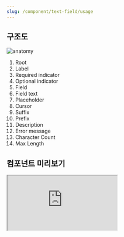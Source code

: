 ```yaml
---
slug: /component/text-field/usage
---
```


## 구조도

<Anatomy>![anatomy](./anatomy.png)</Anatomy>

1. Root
2. Label
3. Required indicator
4. Optional indicator
5. Field
6. Field text
7. Placeholder
8. Cursor
9. Suffix
10. Prefix
11. Description
12. Error message
13. Character Count
14. Max Length

## 컴포넌트 미리보기

<Iframe
  src="https://sprout-storybook.vercel.app/iframe.html?args=&id=components-textfields-textfield--basic&viewMode=story"
  height="150px"
/>

## 옵션

<HalfCard>
  <HalfCardImageCell>
    ![text field options label](./textfield-options-label.png)
  </HalfCardImageCell>
  <HalfCardDescriptionCell>
    <HalfCardDescriptionTitle>Label</HalfCardDescriptionTitle>
    <HalfCardDescription>
      Label과 Placeholder는 Text Field가 사용자에게 요구하는 항목에 대한 설명을
      제공합니다. 명시적 정보 전달을 위해 Label과 Placeholder를 표시하는 것을
      권장합니다.
    </HalfCardDescription>
  </HalfCardDescriptionCell>
</HalfCard>

<HalfCard>
  <HalfCardImageCell>
    ![text field options variant](./textfield-options-variant.png)
  </HalfCardImageCell>
  <HalfCardDescriptionCell>
    <HalfCardDescriptionTitle>Variant</HalfCardDescriptionTitle>
    <HalfCardDescription>
      Text Field는 Outlined, Underlined 2종류의 Variant를 가질 수 있습니다.
      Outlined가 보편적으로 사용되며, 주변 요소와의 조화를 고려해 컨테이너
      스타일을 다르게 사용할 수 있습니다.
    </HalfCardDescription>
  </HalfCardDescriptionCell>
</HalfCard>

<HalfCard>
  <HalfCardImageCell>
    ![text field options size](./textfield-options-size.png)
  </HalfCardImageCell>
  <HalfCardDescriptionCell>
    <HalfCardDescriptionTitle>Size</HalfCardDescriptionTitle>
    <HalfCardDescription>
      Text Field는 small, medium, large 3개의 사이즈를 가질 수 있습니다.
      Medium이 기본값으로 가장 보편적으로 사용되며, 다른 크기는 주변 요소와의
      균형 및 위계에 따라 제한적으로 사용합니다.
    </HalfCardDescription>
  </HalfCardDescriptionCell>
</HalfCard>

<HalfCard>
  <HalfCardImageCell>
    ![text field options description](./textfield-options-description.png)
  </HalfCardImageCell>
  <HalfCardDescriptionCell>
    <HalfCardDescriptionTitle>Description</HalfCardDescriptionTitle>
    <HalfCardDescription>
      Description을 통해 사용자가 입력해야 하는 내용에 대한 추가 컨텍스트나
      도움말을 제공할 수 있습니다. 특정 요구사항이나 힌트 텍스트를 전달합니다.
    </HalfCardDescription>
  </HalfCardDescriptionCell>
</HalfCard>

<HalfCard>
  <HalfCardImageCell>
    ![text field options error](./textfield-options-error.png)
  </HalfCardImageCell>
  <HalfCardDescriptionCell>
    <HalfCardDescriptionTitle>Error Message</HalfCardDescriptionTitle>
    <HalfCardDescription>
      Text Field의 필수 요구 사항이 충족되지 않았거나, 잘못된 정보를 기입했을
      경우 사용자에게 에러 메세지를 전달합니다.
    </HalfCardDescription>
  </HalfCardDescriptionCell>
</HalfCard>

<HalfCard>
  <HalfCardImageCell>
    ![text field options suffix](./textfield-options-suffix.png)
  </HalfCardImageCell>
  <HalfCardDescriptionCell>
    <HalfCardDescriptionTitle>Prefix / Suffix</HalfCardDescriptionTitle>
    <HalfCardDescription>
      Prefix와 Suffix에는 텍스트와 버튼을 사용할 수 있습니다. 입력하는 내용과
      컨텍스트에 따라 올바른 맥락으로 사용해야 합니다.
    </HalfCardDescription>
  </HalfCardDescriptionCell>
</HalfCard>

<HalfCard>
  <HalfCardImageCell>
    ![text field options required or
    optional](./textfield-options-required-or-optional.png)
  </HalfCardImageCell>
  <HalfCardDescriptionCell>
    <HalfCardDescriptionTitle>Required or Optional</HalfCardDescriptionTitle>
    <HalfCardDescription>
      Required or Optional indicator를 통해 사용자에게 입력값이 필수 또는 선택
      사항인지 표시할 수 있습니다. 선택 사항인 경우 '선택' 이라는 힌트 텍스트를
      제공하거나, 아예 표시하지 않습니다.
    </HalfCardDescription>
  </HalfCardDescriptionCell>
</HalfCard>

<HalfCard>
  <HalfCardImageCell>
    ![text field options max length](./textfield-options-max-length.png)
  </HalfCardImageCell>
  <HalfCardDescriptionCell>
    <HalfCardDescriptionTitle>Max Length</HalfCardDescriptionTitle>
    <HalfCardDescription>
      Text Field에 사용자가 입력할 수 있는 최대 글자 수를 표시합니다.
    </HalfCardDescription>
  </HalfCardDescriptionCell>
</HalfCard>

<HalfCard>
  <HalfCardImageCell>
    ![text field options disabled](./textfield-options-disabled.png)
  </HalfCardImageCell>
  <HalfCardDescriptionCell>
    <HalfCardDescriptionTitle>Disabled</HalfCardDescriptionTitle>
    <HalfCardDescription>
      Disabled 상태는 Text Field가 존재하지만 지금은 사용할 수 없는 상태를
      나타냅니다. 이 옵션은 레이아웃 일관성을 유지하고 이후 상호작용이 가능할
      수도 있음을 사용자에게 알려줍니다.
    </HalfCardDescription>
  </HalfCardDescriptionCell>
</HalfCard>

<HalfCard>
  <HalfCardImageCell>
    ![text field options readonly](./textfield-options-read-only.png)
  </HalfCardImageCell>
  <HalfCardDescriptionCell>
    <HalfCardDescriptionTitle>Read only</HalfCardDescriptionTitle>
    <HalfCardDescription>
      Read only 상태는 읽기 전용 옵션입니다. 복사나 드래그는 가능하지만 상호
      작용이나 텍스트 입력, 변경은 불가능한 상태입니다.
    </HalfCardDescription>
  </HalfCardDescriptionCell>
</HalfCard>

<br />

### 옵션 테이블

| 속성               | 값                   | 기본값   | 설명                                               |
| ------------------ | -------------------- | -------- | -------------------------------------------------- |
| variant            | outlined, underlined | outlined |
| label              | text                 |          |                                                    |
| placeholder        | text                 |          |                                                    |
| prefix             | text, button         |          |                                                    |
| suffix             | text, button         |          |                                                    |
| max length         | number               |          |
| description        | text                 |          |                                                    |
| error message      | text                 |          |                                                    |
| required indicator | text                 |          |                                                    |
| optional indicator | text                 |          |                                                    |
| is disabled        | true, false          | false    | true일 경우, Text field가 유저와 상호작용하지 않음 |
| is readonly        | true, false          | false    | true일 경우, value를 변경할 수 없음                |
| is required        | true, false          | false    | true일 경우, value가 필수임을 나타냄               |
| is invalid         | true, false          | false    | true일 경우, value가 유효하지 않은 값임을 나타냄   |

## 상호작용

### 터치/마우스 상호작용

<FullCard>
  <FullCardImageCell>
    ![textfield touch/mouse control](./textfield-touch-mouse-control.png)
  </FullCardImageCell>
  <FullCardDescription>
    마우스 클릭 또는 터치로 Text Field를 동작시킬 수 있는 영역입니다.
  </FullCardDescription>
</FullCard>

<FullCard>
  <FullCardImageCell>
    ![textfield read only](./textfield-read-only.png)
  </FullCardImageCell>
  <FullCardDescription>
    Read only일 경우 드래그나 복사는 가능하지만 상호 작용이나 텍스트 입력,
    변경은 불가능한 상태입니다.
  </FullCardDescription>
</FullCard>

<br />

### 키보드 상호작용

<HalfCard>
  <HalfCardImageCell>
    ![text field keyboard control](./textfield-keyboard-control-1.png)
  </HalfCardImageCell>
  <HalfCardDescriptionCell>
    <HalfCardDescriptionTitle>Focused</HalfCardDescriptionTitle>
    <HalfCardDescription>
      <Keyboard>Tab</Keyboard>키를 통해 focused, enabled 상태로 진입이
      가능합니다.
    </HalfCardDescription>
  </HalfCardDescriptionCell>
</HalfCard>

<HalfCard>
  <HalfCardImageCell>
    ![text field keyboard control](./textfield-keyboard-control-2.png)
  </HalfCardImageCell>
  <HalfCardDescriptionCell>
    <HalfCardDescriptionTitle>Selected text</HalfCardDescriptionTitle>
    <HalfCardDescription>
      이미 작성한 텍스트가 있는 경우, <Keyboard>Tab</Keyboard>키를 통해 텍스트
      selected 상태로 진입 가능합니다.
    </HalfCardDescription>
  </HalfCardDescriptionCell>
</HalfCard>

### Typing

<HalfCard>
  <HalfCardImageCell>
    ![text field typing control](./textfield-typing-1.png)
  </HalfCardImageCell>
  <HalfCardDescriptionCell>
    <HalfCardDescriptionTitle>Typing text</HalfCardDescriptionTitle>
    <HalfCardDescription>
      넘치는 텍스트는 필드 좌측으로 밀려나 보이지 않게 됩니다.
    </HalfCardDescription>
  </HalfCardDescriptionCell>
</HalfCard>

<HalfCard>
  <HalfCardImageCell>
    ![text field typing control](./textfield-typing-2.png)
  </HalfCardImageCell>
  <HalfCardDescriptionCell>
    <HalfCardDescriptionTitle>Cursor</HalfCardDescriptionTitle>
    <HalfCardDescription>
      커서를 좌측으로 이동하면 텍스트는 필드 우측으로 밀려나게 됩니다.
    </HalfCardDescription>
  </HalfCardDescriptionCell>
</HalfCard>

<HalfCard>
  <HalfCardImageCell>
    ![text field typing control](./textfield-typing-3.png)
  </HalfCardImageCell>
  <HalfCardDescriptionCell>
    <HalfCardDescriptionTitle>입력 완료</HalfCardDescriptionTitle>
    <HalfCardDescription>
      입력 완료 후 필드를 떠나면 우측으로 밀려난 텍스트는 텍스트 필드 영역을
      기준으로 끝 처리 그라데이션되어 보여집니다.
    </HalfCardDescription>
  </HalfCardDescriptionCell>
</HalfCard>

### Overflow

<FullCard>
  <FullCardImageCell>
    ![textfield overflow](./textfield-overflow-1.png)
  </FullCardImageCell>
  <FullCardDescription>
    Label의 문구가 텍스트 필드의 Width보다 입력값이 길면 줄바꿈되어 보여집니다.
  </FullCardDescription>
  <FullCardImageCell>
    ![textfield overflow](./textfield-overflow-2.png)
  </FullCardImageCell>
  <FullCardDescription>
    Description이 Width 공간보다 길면 줄바꿈되어 보여집니다.
  </FullCardDescription>
</FullCard>

## 가이드라인

<HalfCard>
  <HalfCardImageCell>
    ![text field guideline](./textfield-guideline-1.png)
  </HalfCardImageCell>
  <HalfCardDescriptionCell>
    <HalfCardDescriptionTitle>Label</HalfCardDescriptionTitle>
    <HalfCardDescription>
      Label과 Placeholder는 Text Field가 사용자에게 요구하는 항목에 대한 설명을
      제공합니다. 명시적 정보 전달을 위해 Label과 Placeholder를 표시하는 것을
      권장합니다.
    </HalfCardDescription>
  </HalfCardDescriptionCell>
</HalfCard>

<HalfCard>
  <HalfCardImageCell>
    ![text field guideline](./textfield-guideline-2.png)
  </HalfCardImageCell>
  <HalfCardDescriptionCell>
    <HalfCardDescriptionTitle>Suffix</HalfCardDescriptionTitle>
    <HalfCardDescription>
      Suffix value를 통해 입력하는 값과 단위를 다양하게 활용할 수 있습니다.
    </HalfCardDescription>
  </HalfCardDescriptionCell>
</HalfCard>

<HalfCard>
  <HalfCardImageCell>
    ![text field guideline](./textfield-guideline-3.png)
  </HalfCardImageCell>
  <HalfCardDescriptionCell>
    <HalfCardDescriptionTitle>컴포넌트 결합</HalfCardDescriptionTitle>
    <HalfCardDescription>
      필요한 경우 다른 컴포넌트와 조합해 사용할 수 있습니다. 예를들어, Stepper
      Button과의 조합을 통해 모바일 환경에서도 쉽게 값을 조절할 수 있도록
      돕습니다.
    </HalfCardDescription>
  </HalfCardDescriptionCell>
</HalfCard>

<br />

### Do / Don't

<br />
<DoDontLayout>
  <DoBox>
    <DoImage>![textfield guideline](./textfield-guideline-do-1.png)</DoImage>
    <DoText>
      여러 개의 Text Field가 존재하고 Indicator 표시가 필요한 경우, 더 빈도가
      적은 Indicator를 표시합니다.
    </DoText>
  </DoBox>
  <DontBox>
    <DontImage>
      ![textfield guideline](./textfield-guideline-dont-1.png)
    </DontImage>
    <DontText>
      여러 개의 Text Field가 존재하고 Indicator 표시가 필요한 경우, 모든
      Indicator를 표시하지 않습니다. 정보를 간결하게 전달할수록 이해하기 쉬운
      정보가 됩니다.
    </DontText>
  </DontBox>
</DoDontLayout>
<br />
<br />
<DoDontLayout>
  <DoBox>
    <DoImage>![textfield guideline](./textfield-guideline-do-2.png)</DoImage>
    <DoText>
      Placeholder는 유저가 입력해야 하는 정보의 예시를 나타냅니다. 이는 힌트
      역할을 하여 무엇을 입력해야 할지에 대한 명확한 이해를 돕습니다.
    </DoText>
  </DoBox>
  <DontBox>
    <DontImage>
      ![textfield guideline](./textfield-guideline-dont-2.png)
    </DontImage>
    <DontText>
      Placeholder를 정보의 예시가 아닌 설명으로 서술하지 않습니다.
    </DontText>
  </DontBox>
</DoDontLayout>
<br />
